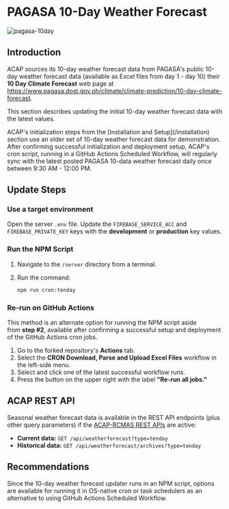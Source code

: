 
# PAGASA 10-Day Weather Forecast

![pagasa-10day](https://firebasestorage.googleapis.com/v0/b/assets-cms.appspot.com/o/users%2FAwryJ0MU8zdxQFh9y0L0x2sSt8z1%2Flct0mjyQ7jZqOvL9R9Bt_thumbnail?alt=media&token=73f8d105-ccfa-4654-bed3-5863db824bba)

## Introduction

ACAP sources its 10-day weather forecast data from PAGASA's public 10-day weather forecast data (available as Excel files from day 1 - day 10) their **10 Day Climate Forecast** web page at https://www.pagasa.dost.gov.ph/climate/climate-prediction/10-day-climate-forecast.

This section describes updating the initial 10-day weather forecast data with the latest values.

<Callout type="info" emoji="ℹ️">
ACAP's initialization steps from the [Installation and Setup](/installation) section use an older set of 10-day weather forecast data for demonstration.
</Callout>

<Callout>
After confirming successful initialization and deployment setup, ACAP's cron script, running in a GitHub Actions Scheduled Workflow, will regularly sync with the latest posted PAGASA 10-data weather forecast daily once between 9:30 AM - 12:00 PM.
</Callout>

## Update Steps

<Steps>

### Use a target environment

Open the server `.env` file. Update the `FIREBASE_SERVICE_ACC` and `FIREBASE_PRIVATE_KEY` keys with the **development** or **production** key values.

### Run the NPM Script

1. Navigate to the `/server` directory from a terminal.

2. Run the command:
   ```bash copy
   npm run cron:tenday
   ```

### Re-run on GitHub Actions

This method is an alternate option for running the NPM script aside from **step #2**, available after confirming a successful setup and deployment of the GitHub Actions cron jobs.

1. Go to the forked repository's **Actions** tab.
2. Select the **CRON Download, Parse and Upload Excel Files** workflow in the left-side menu.
3. Select and click one of the latest successful workflow runs.
4. Press the button on the upper right with the label **"Re-run all jobs."**

</Steps>

## ACAP REST API

Seasonal weather forecast data is available in the REST API endpoints (plus other query parameters) if the [ACAP-RCMAS REST APIs](/post-installation/acap-rcmas-api) are active:

- **Current data:** `GET /api/weatherforecast?type=tenday`
- **Historical data:** `GET /api/weatherforecast/archives?type=tenday`

## Recommendations

Since the 10-day weather forecast updater runs in an NPM script, options are available for running it in OS-native cron or task schedulers as an alternative to using GitHub Actions Scheduled Workflow.
